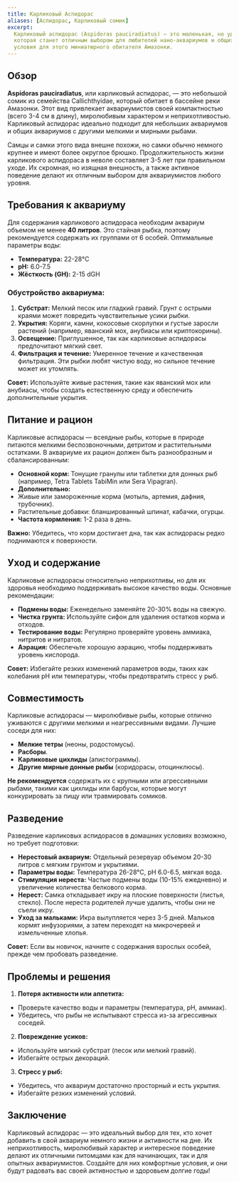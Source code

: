 ```yaml
---
title: Карликовый Аспидорас
aliases: [Аспидорас, Карликовый сомик]
excerpt:
  Карликовый аспидорас (Aspidoras pauciradiatus) — это маленькая, но удивительно выносливая и миролюбивая сомовая рыбка,
  которая станет отличным выбором для любителей нано-аквариумов и общих аквариумов. Узнайте, как создать идеальные
  условия для этого миниатюрного обитателя Амазонки.
---
```


## Обзор

**Aspidoras pauciradiatus**, или карликовый аспидорас, — это небольшой сомик из семейства Callichthyidae, который
обитает в бассейне реки Амазонки. Этот вид привлекает аквариумистов своей компактностью (всего 3-4 см в длину),
миролюбивым характером и неприхотливостью. Карликовый аспидорас идеально подходит для небольших аквариумов и общих
аквариумов с другими мелкими и мирными рыбами.

Самцы и самки этого вида внешне похожи, но самки обычно немного крупнее и имеют более округлое брюшко. Продолжительность
жизни карликового аспидораса в неволе составляет 3-5 лет при правильном уходе. Их скромная, но изящная внешность, а
также активное поведение делают их отличным выбором для аквариумистов любого уровня.

## Требования к аквариуму

Для содержания карликового аспидораса необходим аквариум объемом не менее **40 литров**. Это стайная рыбка, поэтому
рекомендуется содержать их группами от 6 особей. Оптимальные параметры воды:

- **Температура:** 22-28°C
- **pH:** 6.0-7.5
- **Жёсткость (GH):** 2-15 dGH

### Обустройство аквариума:

1. **Субстрат:** Мелкий песок или гладкий гравий. Грунт с острыми краями может повредить чувствительные усики рыбки.
2. **Укрытия:** Коряги, камни, кокосовые скорлупки и густые заросли растений (например, яванский мох, анубиасы или
   криптокорины).
3. **Освещение:** Приглушенное, так как карликовые аспидорасы предпочитают мягкий свет.
4. **Фильтрация и течение:** Умеренное течение и качественная фильтрация. Эти рыбки любят чистую воду, но сильное
   течение может их утомлять.

**Совет:** Используйте живые растения, такие как яванский мох или анубиасы, чтобы создать естественную среду и
обеспечить дополнительные укрытия.

## Питание и рацион

Карликовые аспидорасы — всеядные рыбы, которые в природе питаются мелкими беспозвоночными, детритом и растительными
остатками. В аквариуме их рацион должен быть разнообразным и сбалансированным:

- **Основной корм:** Тонущие гранулы или таблетки для донных рыб (например, Tetra Tablets TabiMin или Sera Vipagran).
- **Дополнительно:**
- Живые или замороженные корма (мотыль, артемия, дафния, трубочник).
- Растительные добавки: бланшированный шпинат, кабачки, огурцы.
- **Частота кормления:** 1-2 раза в день.

**Важно:** Убедитесь, что корм достигает дна, так как аспидорасы редко поднимаются к поверхности.

## Уход и содержание

Карликовые аспидорасы относительно неприхотливы, но для их здоровья необходимо поддерживать высокое качество воды.
Основные рекомендации:

- **Подмены воды:** Еженедельно заменяйте 20-30% воды на свежую.
- **Чистка грунта:** Используйте сифон для удаления остатков корма и отходов.
- **Тестирование воды:** Регулярно проверяйте уровень аммиака, нитритов и нитратов.
- **Аэрация:** Обеспечьте хорошую аэрацию, чтобы поддерживать уровень кислорода.

**Совет:** Избегайте резких изменений параметров воды, таких как колебания pH или температуры, чтобы предотвратить
стресс у рыб.

## Совместимость

Карликовые аспидорасы — миролюбивые рыбы, которые отлично уживаются с другими мелкими и неагрессивными видами. Лучшие
соседи для них:

- **Мелкие тетры** (неоны, родостомусы).
- **Расборы**.
- **Карликовые цихлиды** (апистограммы).
- **Другие мирные донные рыбы** (коридорасы, отоцинклюсы).

**Не рекомендуется** содержать их с крупными или агрессивными рыбами, такими как цихлиды или барбусы, которые могут
конкурировать за пищу или травмировать сомиков.

## Разведение

Разведение карликовых аспидорасов в домашних условиях возможно, но требует подготовки:

- **Нерестовый аквариум:** Отдельный резервуар объемом 20-30 литров с мягким грунтом и укрытиями.
- **Параметры воды:** Температура 26-28°C, pH 6.0-6.5, мягкая вода.
- **Стимуляция нереста:** Частые подмены воды (10-15% ежедневно) и увеличение количества белкового корма.
- **Нерест:** Самка откладывает икру на плоские поверхности (листья, стекло). После нереста родителей лучше удалить,
  чтобы они не съели икру.
- **Уход за мальками:** Икра вылупляется через 3-5 дней. Мальков кормят инфузориями, а затем переходят на микрочервей и
  измельченные хлопья.

**Совет:** Если вы новичок, начните с содержания взрослых особей, прежде чем пробовать разведение.

## Проблемы и решения

1. **Потеря активности или аппетита:**

- Проверьте качество воды и параметры (температура, pH, аммиак).
- Убедитесь, что рыбы не испытывают стресса из-за агрессивных соседей.

2. **Повреждение усиков:**

- Используйте мягкий субстрат (песок или мелкий гравий).
- Избегайте острых декораций.

3. **Стресс у рыб:**

- Убедитесь, что аквариум достаточно просторный и есть укрытия.
- Избегайте резких изменений условий.

## Заключение

Карликовый аспидорас — это идеальный выбор для тех, кто хочет добавить в свой аквариум немного жизни и активности на
дне. Их неприхотливость, миролюбивый характер и интересное поведение делают их отличными питомцами как для начинающих,
так и для опытных аквариумистов. Создайте для них комфортные условия, и они будут радовать вас своей активностью и
здоровьем долгие годы!
